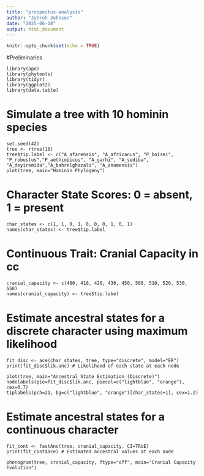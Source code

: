 ```yaml
---
title: "prospectus-analysis"
author: "Jyhreh Johnson"
date: "2025-06-18"
output: html_document
---
```


```r
knitr::opts_chunk$set(echo = TRUE)
```

#Preliminaries
```Load
library(ape)
library(phytools)
library(tidyr)
library(ggplot2)
library(data.table)
```

# Simulate a tree with 10 hominin species
```Simulation
set.seed(42)
tree <- rtree(10)
tree$tip.label <- c("A_afarensis", "A_africanus", "P_boisei", "P_robustus","P_aethiopicus", "A_garhi", "A_sediba", "A_deyiremida","A_bahrelghazali", "A_anamensis")
plot(tree, main="Hominin Phylogeny")
```

# Character State Scores: 0 = absent, 1 = present
```Character
char_states <- c(1, 1, 0, 1, 0, 0, 0, 1, 0, 1)
names(char_states) <- tree$tip.label
```

# Continuous Trait: Cranial Capacity in cc
```Code
cranial_capacity <- c(400, 410, 420, 430, 450, 500, 510, 520, 530, 550)
names(cranial_capacity) <- tree$tip.label
```

# Estimate ancestral states for a discrete character using maximum likelihood
```Discrete
fit_disc <- ace(char_states, tree, type="discrete", model="ER")
print(fit_disc$lik.anc) # Likelihood of each state at each node
```

```Disctrete
plot(tree, main="Ancestral State Estimation (Discrete)")
nodelabels(pie=fit_disc$lik.anc, piecol=c("lightblue", "orange"), cex=0.7)
tiplabels(pch=21, bg=c("lightblue", "orange")[char_states+1], cex=1.2)
```

# Estimate ancestral states for a continuous character
```Continuous
fit_cont <- fastAnc(tree, cranial_capacity, CI=TRUE)
print(fit_cont$ace) # Estimated ancestral values at each node
```

``` Phylogeny
phenogram(tree, cranial_capacity, ftype="off", main="Cranial Capacity Evolution")
```

